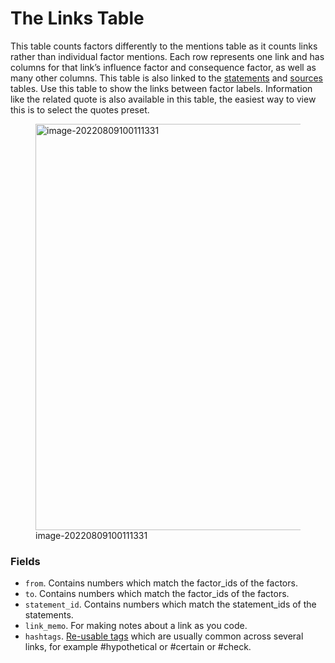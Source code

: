 # The Links Table{#xthe-links-table-old}

This table counts factors differently to the mentions table as it counts links rather than individual factor mentions. Each row represents one link and has columns for that link’s influence factor and consequence factor, as well as many other columns. This table is also linked to the [statements](#xthe-statements-table-old) and [sources](#xthe-sources-table-old) tables. Use this table to show the links between factor labels. Information like the related quote is also available in this table, the easiest way to view this is to select the quotes preset.

![image-20220809100111331](_assets/image-20220809100111331.png){width=650}

### Fields

- `from`. Contains numbers which match the factor_ids of the factors.
- `to`. Contains numbers which match the factor_ids of the factors.
- `statement_id`. Contains numbers which match the statement_ids of the statements.
- `link_memo`. For making notes about a link as you code.
- `hashtags`. [Re-usable tags](#xhashtags) which are usually common across several links, for example #hypothetical or #certain or #check.

